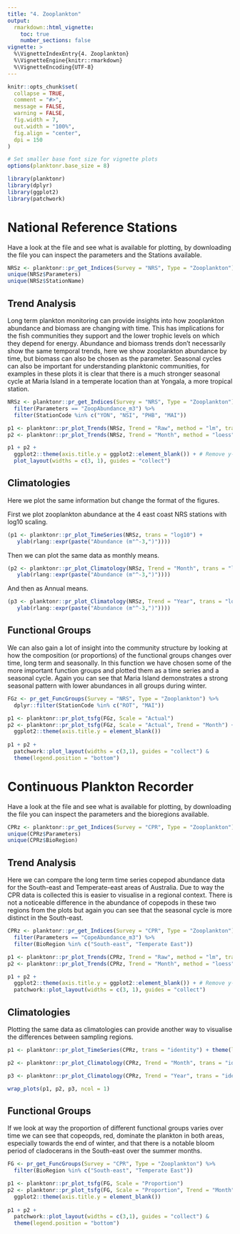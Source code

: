 ```yaml
---
title: "4. Zooplankton"
output: 
  rmarkdown::html_vignette:
    toc: true
    number_sections: false
vignette: >
  %\VignetteIndexEntry{4. Zooplankton}
  %\VignetteEngine{knitr::rmarkdown}
  %\VignetteEncoding{UTF-8}
---
```


```r
knitr::opts_chunk$set(
  collapse = TRUE,
  comment = "#>",
  message = FALSE,
  warning = FALSE,
  fig.width = 7,
  out.width = "100%",
  fig.align = "center",
  dpi = 150
)

# Set smaller base font size for vignette plots
options(planktonr.base_size = 8)
```

```r
library(planktonr)
library(dplyr)
library(ggplot2)
library(patchwork)
```

# National Reference Stations

Have a look at the file and see what is available for plotting, by downloading the file you can inspect the parameters and the Stations available.

```r

NRSz <- planktonr::pr_get_Indices(Survey = "NRS", Type = "Zooplankton") 
unique(NRSz$Parameters)
unique(NRSz$StationName)

```

## Trend Analysis

Long term plankton monitoring can provide insights into how zooplankton abundance and biomass are changing with time. This has implications for the fish communities they support and the lower trophic levels on which they depend for energy. Abundance and biomass trends don't necessarily show the same temporal trends, here we show zooplankton abundance by time, but biomass can also be chosen as the parameter. Seasonal cycles can also be important for understanding planktonic communities, for examples in these plots it is clear that there is a much stronger seasonal cycle at Maria Island in a temperate location than at Yongala, a more tropical station.   

```r

NRSz <- planktonr::pr_get_Indices(Survey = "NRS", Type = "Zooplankton") %>% 
  filter(Parameters == "ZoopAbundance_m3") %>% 
  filter(StationCode %in% c("YON", "NSI", "PHB", "MAI"))

p1 <- planktonr::pr_plot_Trends(NRSz, Trend = "Raw", method = "lm", trans = "log10")
p2 <- planktonr::pr_plot_Trends(NRSz, Trend = "Month", method = "loess")

p1 + p2 + 
  ggplot2::theme(axis.title.y = ggplot2::element_blank()) + # Remove y-title from 2nd column
  plot_layout(widths = c(3, 1), guides = "collect")

```

## Climatologies

Here we plot the same information but change the format of the figures. 

First we plot zooplankton abundance at the 4 east coast NRS stations with log10 scaling.
```r
(p1 <- planktonr::pr_plot_TimeSeries(NRSz, trans = "log10") +
   ylab(rlang::expr(paste("Abundance (m"^-3,")"))))
```

Then we can plot the same data as monthly means.
```r
(p2 <- planktonr::pr_plot_Climatology(NRSz, Trend = "Month", trans = "log10") +
   ylab(rlang::expr(paste("Abundance (m"^-3,")"))))
```

And then as Annual means.
```r
(p3 <- planktonr::pr_plot_Climatology(NRSz, Trend = "Year", trans = "log10") +
   ylab(rlang::expr(paste("Abundance (m"^-3,")"))))
```

## Functional Groups

We can also gain a lot of insight into the community structure by looking at how the composition (or proportions) of the functional groups changes over time, long term and seasonally. In this function we have chosen some of the more important function groups and plotted them as a time series and a seasonal cycle. Again you can see that Maria Island demonstrates a strong seasonal pattern with lower abundances in all groups during winter.  

```r

FGz <- pr_get_FuncGroups(Survey = "NRS", Type = "Zooplankton") %>% 
  dplyr::filter(StationCode %in% c("ROT", "MAI"))

p1 <- planktonr::pr_plot_tsfg(FGz, Scale = "Actual")
p2 <- planktonr::pr_plot_tsfg(FGz, Scale = "Actual", Trend = "Month") +
  ggplot2::theme(axis.title.y = element_blank())
      
p1 + p2 + 
  patchwork::plot_layout(widths = c(3,1), guides = "collect") & 
  theme(legend.position = "bottom")

```


# Continuous Plankton Recorder

Have a look at the file and see what is available for plotting, by downloading the file you can inspect the parameters and the bioregions available.

```r

CPRz <- planktonr::pr_get_Indices(Survey = "CPR", Type = "Zooplankton") 
unique(CPRz$Parameters)
unique(CPRz$BioRegion)

```

## Trend Analysis

Here we can compare the long term time series copepod abundance data for the South-east and Temperate-east areas of Australia. Due to way the CPR data is collected this is easier to visualise in a regional context. There is not a noticeable difference in the abundance of copepods in these two regions from the plots but again you can see that the seasonal cycle is more distinct in the South-east. 

```r

CPRz <- planktonr::pr_get_Indices(Survey = "CPR", Type = "Zooplankton") %>% 
  filter(Parameters == "CopeAbundance_m3") %>% 
  filter(BioRegion %in% c("South-east", "Temperate East"))

p1 <- planktonr::pr_plot_Trends(CPRz, Trend = "Raw", method = "lm", trans = "log10")
p2 <- planktonr::pr_plot_Trends(CPRz, Trend = "Month", method = "loess")

p1 + p2 + 
  ggplot2::theme(axis.title.y = ggplot2::element_blank()) + # Remove y-title from 2nd column
  patchwork::plot_layout(widths = c(3, 1), guides = "collect")

```


## Climatologies

Plotting the same data as climatologies can provide another way to visualise the differences between sampling regions. 

```r

p1 <- planktonr::pr_plot_TimeSeries(CPRz, trans = "identity") + theme(legend.position = "none", axis.title.y = element_blank())

p2 <- planktonr::pr_plot_Climatology(CPRz, Trend = "Month", trans = "identity") + theme(legend.position = "none")

p3 <- planktonr::pr_plot_Climatology(CPRz, Trend = "Year", trans = "identity") + theme(legend.position = "bottom", axis.title.y = element_blank())

wrap_plots(p1, p2, p3, ncol = 1)

```



## Functional Groups

If we look at way the proportion of different functional groups varies over time we can see that copeopds, red, dominate the plankton in both areas, especially towards the end of winter, and that there is a notable bloom period of cladocerans in the South-east over the summer months. 

```r

FG <- pr_get_FuncGroups(Survey = "CPR", Type = "Zooplankton") %>% 
  filter(BioRegion %in% c("South-east", "Temperate East"))

p1 <- planktonr::pr_plot_tsfg(FG, Scale = "Proportion")
p2 <- planktonr::pr_plot_tsfg(FG, Scale = "Proportion", Trend = "Month") +
  ggplot2::theme(axis.title.y = element_blank())
      
p1 + p2 + 
  patchwork::plot_layout(widths = c(3,1), guides = "collect") & 
  theme(legend.position = "bottom")

```
